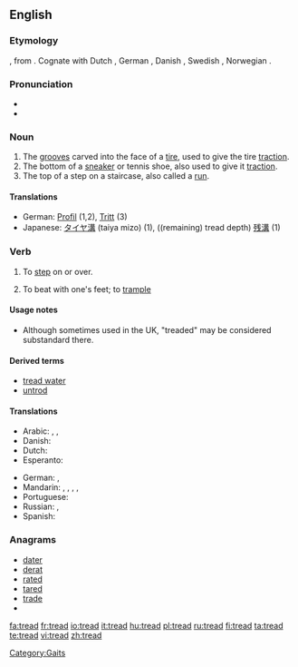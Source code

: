{{wikipedia}}
==English==

===Etymology===
{{etyl|ang}} {{term|tredan}}, from {{proto|Germanic|tređan}}.  Cognate with Dutch {{term|treden}}, German {{term|treten}}, Danish {{term|træde}}, Swedish {{term|träda}}, Norwegian {{term|treda}}.

===Pronunciation===
* {{IPA|/tɻεd/}}
* {{rhymes|ɛd}}

===Noun===
{{en-noun}}

# The [[grooves]] carved into the face of a [[tire]], used to give the tire [[traction]].
# The bottom of a [[sneaker]] or tennis shoe, also used to give it [[traction]].
# The top of a step on a staircase, also called a [[run]].

====Translations====
* German: [[Profil]] {{n}} (1,2), [[Tritt]] {{m}} (3)
* Japanese: [[タイヤ溝]] (taiya mizo) (1), ((remaining) tread depth) [[残溝]] (1)

===Verb===
{{en-verb|treads|treading|'''[[trod]]''' or '''[[treaded]]'''|'''[[trodden]]''', '''[[trod]]''', or '''[[treaded]]'''}}

# {{transitive}} To [[step]] on or over.
# {{transitive}} To beat with one's feet; to [[trample]]

====Usage notes====
* Although sometimes used in the UK, "treaded" may be considered substandard there.
{{rft}}

====Derived terms====
*[[tread water]]
*[[untrod]]

====Translations====
{{trans-top|to step on}}
* Arabic: {{t|ar|دعس|tr=dá3asa|sc=Arab}},  {{t|ar|داس|tr=daasa|sc=Arab}},  {{t|ar|وطئ|tr=wáTi'a|sc=Arab}}
* Danish: {{t-|da|træde}}
* Dutch: {{t-|nl|betreden}}
* Esperanto: {{t-|eo|treti|xs=Esperanto}}
{{trans-mid}}
* German: {{t+|de|betreten}}, {{t+|de|treten}}
* Mandarin: {{t|zh|踏|tr=tà|sc=Hani}},  {{t|zh|踩|tr=cǎi|sc=Hani}},  {{t|zh|踏踩|tr=tàcǎi|sc=Hani}},  {{t|zh|踐踏|sc=Hani}},  {{t|zh|践踏|tr=jiàntà|sc=Hani}}
* Portuguese: {{t+|pt|pisar}}
* Russian: {{t|ru|наступать|tr=nastupát'|sc=Cyrl}},  {{t|ru|наступить|tr=nastupít'|sc=Cyrl}}
* Spanish: {{t-|es|pisar}}
{{trans-bottom}}

===Anagrams===
* [[dater]]
* [[derat]]
* [[rated]]
* [[tared]]
* [[trade]]
* 

[[Category:Gaits]]

[[fa:tread]]
[[fr:tread]]
[[io:tread]]
[[it:tread]]
[[hu:tread]]
[[pl:tread]]
[[ru:tread]]
[[fi:tread]]
[[ta:tread]]
[[te:tread]]
[[vi:tread]]
[[zh:tread]]
